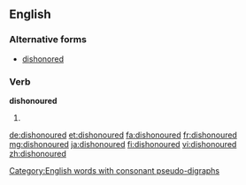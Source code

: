 ==English==

===Alternative forms===
* [[dishonored]]

===Verb===
'''dishonoured'''

# {{en-past of|dishonour}}

[[Category:English words with consonant pseudo-digraphs]]

[[de:dishonoured]]
[[et:dishonoured]]
[[fa:dishonoured]]
[[fr:dishonoured]]
[[mg:dishonoured]]
[[ja:dishonoured]]
[[fi:dishonoured]]
[[vi:dishonoured]]
[[zh:dishonoured]]